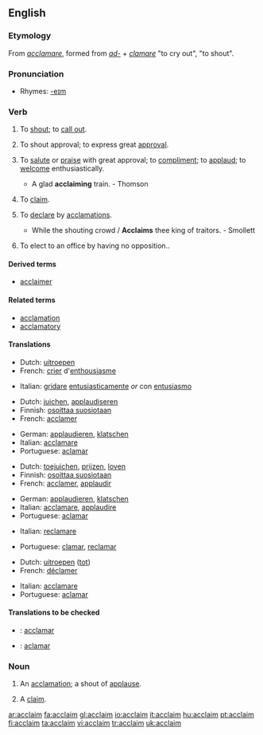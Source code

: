 ==English==

===Etymology===
From {{L.}} ''[[acclamare]]'', formed from ''[[ad-]]'' + ''[[clamare]]'' "to cry out", "to shout".

===Pronunciation===
*Rhymes: [[Rhymes:English:-eɪm|-eɪm]]

===Verb===
{{en-verb}}

# {{transitive}} To [[shout]]; to [[call out]].
# {{intransitive}} To shout approval; to express great [[approval]].
# {{transitive}} {{rare}} To [[salute]] or [[praise]] with great approval; to [[compliment]]; to [[applaud]]; to [[welcome]] enthusiastically.
#* A glad '''acclaiming''' train. - Thomson
# {{transitive}} {{obsolete}} To [[claim]].
# {{transitive}} To [[declare]] by [[acclamations]].
#* While the shouting crowd / '''Acclaims''' thee king of traitors. - Smollett
# {{context|Canadian}} To elect to an office by having no opposition..

====Derived terms====
* [[acclaimer]]

====Related terms====
* [[acclamation]]
* [[acclamatory]]

====Translations====
{{trans-top|to shout}}
*Dutch: [[uitroepen]]
*French: [[crier]] d'[[enthousiasme]]
{{trans-mid}}
*Italian: [[gridare]] [[entusiasticamente]] ''or'' con [[entusiasmo]]
{{trans-bottom}}

{{trans-top|to shout applause}}
*Dutch: [[juichen]], [[applaudiseren]]
*Finnish: [[osoittaa suosiotaan]]
*French: [[acclamer]]
{{trans-mid}}
*German: [[applaudieren]], [[klatschen]]
*Italian: [[acclamare]]
*Portuguese: [[aclamar]]
{{trans-bottom}}

{{trans-top|to applaud}}
*Dutch: [[toejuichen]], [[prijzen]], [[loven]]
*Finnish: [[osoittaa suosiotaan]]
*French: [[acclamer]], [[applaudir]]
{{trans-mid}}
*German: [[applaudieren]], [[klatschen]]
*Italian: [[acclamare]], [[applaudire]]
*Portuguese: [[aclamar]]
{{trans-bottom}}

{{trans-top|to claim}}
*Italian: [[reclamare]]
{{trans-mid}}
*Portuguese: [[clamar]], [[reclamar]]
{{trans-bottom}}

{{trans-top|to declare by acclamations}}
*Dutch: [[uitroepen]] ([[tot]])
*French: [[déclamer]]
{{trans-mid}}
*Italian: [[acclamare]]
*Portuguese: [[aclamar]]
{{trans-bottom}}

====Translations to be checked====
{{checktrans}}
*{{ttbc|Interlingua}}: [[acclamar]]
*{{ttbc|Spanish}}: [[aclamar]]

===Noun===
{{en-noun}}

# {{poetic}} An [[acclamation]]; a shout of [[applause]].
# {{obsolete}} A [[claim]].

[[ar:acclaim]]
[[fa:acclaim]]
[[gl:acclaim]]
[[io:acclaim]]
[[it:acclaim]]
[[hu:acclaim]]
[[pt:acclaim]]
[[fi:acclaim]]
[[ta:acclaim]]
[[vi:acclaim]]
[[tr:acclaim]]
[[uk:acclaim]]